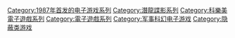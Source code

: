 {{DEFAULTSORT:Metal Gear}}
[[Category:1987年首发的电子游戏系列|Category:1987年首发的电子游戏系列]]
[[Category:潛龍諜影系列|Category:潛龍諜影系列]]
[[Category:科樂美電子遊戲系列|Category:科樂美電子遊戲系列]]
[[Category:電子遊戲系列|Category:電子遊戲系列]]
[[Category:军事科幻电子游戏|Category:军事科幻电子游戏]]
[[Category:隐蔽类游戏|Category:隐蔽类游戏]]
